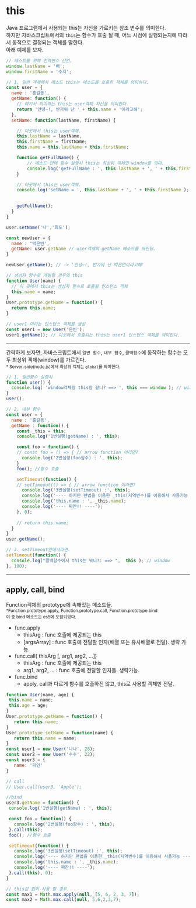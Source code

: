# this

Java 프로그램에서 사용되는 this는 자신을 가르키는 참조 변수를 의미한다.  
하지만 자바스크립트에서의 `this`는 함수가 호출 될 때, 어느 시점에 실행되는지에 따라서 동적으로 결정되는 객체를 말한다.  
아래 예제를 보자.  

```javascript
// 테스트를 위해 전역변수 선언.
window.lastName = '배';
window.firstName = '수지';

// 1. 일반 객체에서 메소드 this는 메소드를 호출한 객체를 의미하다.
const user = {
  name : '홍길동',
  getName: function() {
    // 여기서 의미하는 this는 user객체 자신을 의미한다.     
    return '안녕~!, 반가워 난 ' + this.name + '이라고해';
  },
  setName: function(lastName, firstName) {

    // 이곳에서 this는 user객체.
    this.lastName = lastName, 
    this.firstName = firstName;
    this.name = this.lastName + this.firstName;

    function getFullName() {
        // 메소드 안에 함수 실행시 this는 최상위 객체인 window를 의미.
        console.log('getFullName : ', this.lastName + ', ' + this.firstName );
    }

    // 이곳에서 this는 user객체.
    console.log('setName = ', this.lastName + ', ' + this.firstName );

    
    getFullName(); 
  }
}

user.setName('나','희도'); 

const newUser = {
  name : '박은빈',
  getName: user.getName // user객체의 getName 메소드를 바인딩.
}

newUser.getName(); // -> '안녕~!, 반가워 난 박은빈이라고해'

// 생성자 함수로 개발할 경우의 this
function User(name) {
  // 이 곳에서 this는 생성자 함수로 호출될 인스턴스 객체
  this.name = name;
}
User.prototype.getName = function() {
  return this.name;
}

// user1 이라는 인스턴스 객체를 생성
const user1 = new User('은빈');
user1.getName(); // 이곳에서 호출되는 this는 user1 인스턴스 객체를 의미한다.
```
--- 
간략하게 보자면, 자바스크립트에서 `일반 함수`, `내부 함수`, `콜백함수`에 동작하는 함수는 모두 최상위 객체(window)를 가르킨다.  
<small>* Server-side(node.js)에서 최상위 객체는 `global`를 의미한다.</small>

```javascript
// 1. 일반함수 실행시
function user() {
  console.log( 'window객체랑 this랑 같니? ==> ', this === window ); // window
}
user();

// 2. 내부 함수
const user = {
  name : '홍길동',
  getName : function() {
    const _this = this;
    console.log('1번실행(getName) : ', this);

    const foo = function() {
    // const foo = () => { // arrow function 이라면?
      console.log('2번실행(foo함수) : ', this);
    }
    foo(); //함수 호출

    setTimeout(function() {
    // setTimeout(() => { // arrow function 이라면?
      console.log('3번실행(setTimeout) :', this);
      console.log('---- 하지만 편법을 이용한 _this(지역변수)를 이용해서 사용가능 ----');
      console.log('this.name : ', _this.name);
      console.log('---- 짜잔!! ----');
    }, 0);
    
    // return this.name;
  }
}
user.getName();

// 3. setTimeout안에서라면.
setTimeout(function() {
  console.log("콜백함수에서 this는 뭐니?: ==> ",  this ); // window
}, 100);


```

---

## apply, call, bind
Function객체의 prototype에 속해있는 메소드들.  
<small>*Function.prototype.apply, Function.prototype.call, Function.prototype.bind  
이 중 bind 메소드는 es5에 포함되었다.</small>  
  - func.apply 
    * thisArg : func 호출에 제공되는 this
    * [argsArray] : func 호출에 전달할 인자(배열 또는 유사배열로 전달). 생략 가능.
  - func.call( thisArg [, arg1, arg2, ...])
    * thisArg : func 호출에 제공되는 this  
    * arg1, arg2, ... : func 호출에 전달할 인자들. 생략가능.
  - func.bind
    * apply, call과 다르게 함수를 호출하진 않고, this로 사용할 객체만 전달.

 ```javascript
function User(name, age) {
  this.name = name;
  this.age = age;
}
User.prototype.getName = function() {
    return this.name;
}
User.prototype.setName = function(name) {
    return this.name = name;
}
const user1 = new User('나나', 28);
const user2 = new User('수수', 22);
const user3 = {
    name: '파인'
}

// call
// User.call(user3, 'Apple');

//bind
user3.getName = function() {
  console.log('1번실행(getName) : ', this);

  const foo = function() {
    console.log('2번실행(foo함수) : ', this);
  }.call(this);
  foo(); //함수 호출

  setTimeout(function() {
    console.log('3번실행(setTimeout) :', this);
    console.log('---- 하지만 편법을 이용한 _this(지역변수)를 이용해서 사용가능 ----');
    console.log('this.name : ', _this.name);
    console.log('---- 짜잔!! ----');
  }.call(this), 0);
}

// this값 없이 사용 할 경우.
const max1 = Math.max.apply(null, [5, 6, 2, 3, 7]);
const max2 = Math.max.call(null, 5,6,2,3,7);

 ```